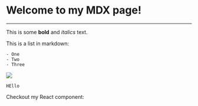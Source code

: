 # Welcome to my MDX page!

---

This is some **bold** and _italics_ text.

This is a list in markdown:

```
- One
- Two
- Three
```

![](https://media4.giphy.com/media/v1.Y2lkPTc5MGI3NjExZHoyaDU5cHF4dXVyZWFyZDRybW83eWRjM3k0ZW53MmJ4MHU3bXkxeiZlcD12MV9pbnRlcm5hbF9naWZfYnlfaWQmY3Q9Zw/CvI6VQ3i4mWLip3IIf/giphy.gif)

`````````
HEllo
`````````

Checkout my React component:
